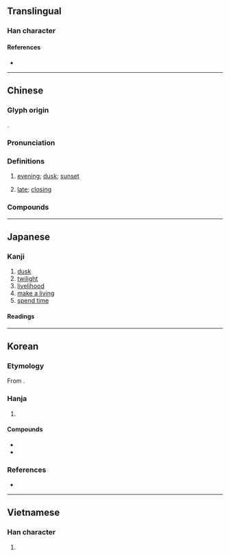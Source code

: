{{character info}}
==Translingual==
{{stroke order|strokes=11}}

===Han character===
{{Han char|rn=72|rad=日|as=11|sn=14|four=44603|canj=TAKA|ids=⿱莫日}}

====References====
* {{Han ref|kx=0499.210|dkj=14128|dj=0868.270|hdz=21528.110|uh=66AE|ud=26286|bh=BCC7|bd=48327}}

----

==Chinese==
{{zh-forms}}

===Glyph origin===
{{Han etym}}
{{Han compound|莫|日|ls=psc|c1=p|c2=s|t2=sun}}.

===Pronunciation===
{{zh-pron
|m=mù
|c=mou6
|h=pfs=mu
|md=muô
|mn=bō͘
|mn-t=mo6
|w=3mu
|mc=y
|oc=y
|cat=n,a
}}

===Definitions===
{{zh-hanzi}}

# [[evening]]; [[dusk]]; [[sunset]]
# {{lb|zh|of|_|time}} [[late]]; [[closing]]

===Compounds===
{{zh-der|大暮|夕暮|垂暮|向暮|朝令暮改|朝暮|暮齒|朝虀暮鹽|暮春|晚暮|朝朝暮暮|朝梁暮晉|暮雲親舍|朝不保暮|暮四朝三|投暮|朝三暮四|朝升暮合|暮雲春樹|晨參暮省|暮氣|暮去朝來|朝梁暮陳|朝思暮想|朝鐘暮鼓|疲暮逢君|朝雲暮雨|暮色蒼茫|暮鼓晨鐘|朝更暮改|朝經暮史|暮世|暮雨朝雲|暮節|暮虢朝虞|暮歲|暮秋|朝歌暮樂|朝參暮禮|暮景桑榆|暮氣沉沉|暮生兒|朝榮暮落|朝歡暮樂|暮古|歲暮|朝暮課誦|暮景|暮想朝思|桑榆暮景|朝來暮去|朝暮人|暮色|日暮|朝西暮東|春樹暮雲|暮禮晨參|歸暮|朝歌暮絃|暮景殘光|朝東暮西|桑榆暮影|旦暮|暮年|朝趁暮食|朝秦暮楚|朝生暮死|朝四暮三|暮楚朝秦|暮靄|暮煙|暮暮朝朝|晨鐘暮鼓|晨參暮禮|旦暮朝夕|日暮途遠|日暮途窮|連暮夜|途窮日暮|道遠日暮|薄暮|美人遲暮|遲暮|衰暮|暮陽}}

{{zh-cat|Times of day}}

----

==Japanese==

===Kanji===
{{ja-kanji|grade=6|rs=日11}}

# [[dusk]]
# [[twilight]]
# [[livelihood]]
# [[make a living]]
# [[spend time]]

====Readings====
{{ja-readings
|goon=む, も
|kanon=ぼ
|kun=く-れる, く-らす, くれ
}}

----

==Korean==

===Etymology===
From {{der|ko|ltc|-}} {{ltc-l|暮|id=1}}. {{hanja-hunmong|모〯|mwo|天文#상01B}}

===Hanja===
{{ko-hanja-search}}
{{ko-hanja|저물다|저물|모}}

# {{hanja form of|모|[[evening]]; [[closing]]}}

====Compounds====
{{der-top|Compounds}}
* {{ko-l|세모|歲暮}}
* {{ko-l|모색|暮色}}
{{der-bottom}}

===References===
* {{R:hanjadoc|4695}}

----

==Vietnamese==

===Han character===
{{vi-readings|readings=mộ,mò|rs=日11}}

# {{rfdef|vi|sort=日11}}